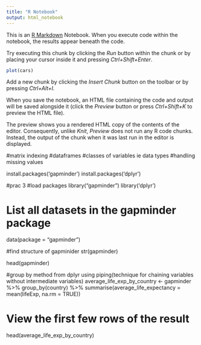 ```yaml
---
title: "R Notebook"
output: html_notebook
---
```


This is an [R Markdown](http://rmarkdown.rstudio.com) Notebook. When you execute code within the notebook, the results appear beneath the code. 

Try executing this chunk by clicking the *Run* button within the chunk or by placing your cursor inside it and pressing *Ctrl+Shift+Enter*. 

```r
plot(cars)
```

Add a new chunk by clicking the *Insert Chunk* button on the toolbar or by pressing *Ctrl+Alt+I*.

When you save the notebook, an HTML file containing the code and output will be saved alongside it (click the *Preview* button or press *Ctrl+Shift+K* to preview the HTML file).

The preview shows you a rendered HTML copy of the contents of the editor. Consequently, unlike *Knit*, *Preview* does not run any R code chunks. Instead, the output of the chunk when it was last run in the editor is displayed.


#matrix indexing 
#dataframes
#classes of variables ie data types
#handling missing values

install.packages('gapminder')
install.packages('dplyr')


#prac 3
#load packages
library("gapminder")
library('dplyr')


# List all datasets in the gapminder package
data(package = "gapminder")

#find structure of gapminider
str(gapminder)

head(gapminder)

#group by method from dplyr using piping(technique for chaining variables without intermediate variables)
average_life_exp_by_country <- gapminder %>%
  group_by(country) %>%
  summarise(average_life_expectancy = mean(lifeExp, na.rm = TRUE))

# View the first few rows of the result
head(average_life_exp_by_country)

